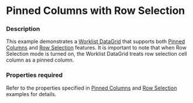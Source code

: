 
# Pinned Columns with Row Selection

### Description

This example demonstrates a [Worklist DataGrid](/components/cerner-terra-framework-docs/data-grid/worklist-data-grid/about) that supports both [Pinned Columns](/components/cerner-terra-framework-docs/data-grid/worklist-data-grid/examples/cell-selection) and [Row Selection](/components/cerner-terra-framework-docs/data-grid/worklist-data-grid/examples/row-selection) features. It is important to note that when Row Selection mode is turned on, the Worklist DataGrid treats row selection cell column as a pinned column.

### Properties required
Refer to the properties specified in [Pinned Columns](/components/cerner-terra-framework-docs/data-grid/worklist-data-grid/examples/cell-selection) and [Row Selection](/components/cerner-terra-framework-docs/data-grid/worklist-data-grid/examples/row-selection) examples for details.

<PinnedColumnsWithRowSelection title='Worklist Data Grid with Pinned Columns and Row Selection' />
